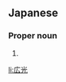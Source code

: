 ==Japanese==
{{ja-kanjitab|ひろ|みつ}}

===Proper noun===
{{ja-pos|proper|ひろみつ}}

# {{given name|male|lang=ja|sort=ひろみつ}}

[[li:広光]]
